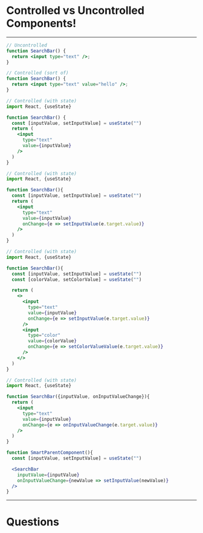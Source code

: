 

# Controlled vs Uncontrolled Components!

---

<CodeSurfer>

```jsx  title="Inputs in React can be either controlled or uncontrolled" subtitle="Uncontrolled inputs are ones that don't explicitly define a value"
// Uncontrolled
function SearchBar() {
  return <input type="text" />;
}
```

```jsx  title="When we provide a value, we're controlling the input" subtitle="In this case, the user can't type anything"
// Controlled (sort of)
function SearchBar() {
  return <input type="text" value="hello" />;
}
```

```jsx  title="To allow the user to type we can use state" subtitle="The 'inputValue' in state, becomes the value of the input element"
// Controlled (with state)
import React, {useState}

function SearchBar() {
  const [inputValue, setInputValue] = useState("")
  return (
    <input
      type="text"
      value={inputValue}
    />
  )
}
```

```jsx  title="The state is updated when the text changes"
// Controlled (with state)
import React, {useState}

function SearchBar(){
  const [inputValue, setInputValue] = useState("")
  return (
    <input
      type="text"
      value={inputValue}
      onChange={e => setInputValue(e.target.value)}
    />
  )
}
```

```jsx  title="This applies to all input types"
// Controlled (with state)
import React, {useState}

function SearchBar(){
  const [inputValue, setInputValue] = useState("")
  const [colorValue, setColorValue] = useState("")

  return (
    <>
      <input
        type="text"
        value={inputValue}
        onChange={e => setInputValue(e.target.value)}
      />
      <input
        type="color"
        value={colorValue}
        onChange={e => setColorValueValue(e.target.value)}
      />
    </>
  )
}
```

```jsx 1:21 title="It's common to let a smart 'parent' component control the values"
// Controlled (with state)
import React, {useState}

function SearchBar({inputValue, onInputValueChange}){
  return (
    <input
      type="text"
      value={inputValue}
      onChange={e => onInputValueChange(e.target.value)}
    />
  )
}

function SmartParentComponent(){
  const [inputValue, setInputValue] = useState("")

  <SearchBar
    inputValue={inputValue}
    onInputValueChange={newValue => setInputValue(newValue)}
  />
}
```

</CodeSurfer>

---

# Questions
